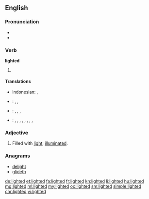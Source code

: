 ==English==

===Pronunciation===
* {{IPA|/ˈlaɪtəd/}}
* {{audio|en-us-lighted.ogg|Audio (US)}}

===Verb===
'''lighted'''

# {{en-past of|light}}

====Translations====
{{trans-top|past tense of "to light"}}
* Indonesian: {{t+|id|nyala|alt=menyalakan}}, {{t+|id|terang|alt=menerangi}}
* {{ttbc|ja}}: {{t-|ja|引火|tr=[[いんか]]した, inka-shita|alt=引火した|sc=Jpan}} <!-- was "[[引火]]した" -->, {{t+|ja|点火|tr=[[てんか]]した, tenka-shita|alt=点火した|sc=Jpan}} <!-- was "[[点火]]した" - assumed inflected form or vocalised spelling; please verify if linking is acceptable. see [[User:Kephir/gadgets/xte#Translation_fixing]] -->, {{t-|ja|照らした|tr=[[てらした]], terashita|sc=Jpan}}
{{trans-mid}}
{{trans-bottom}}
{{trans-top|past participle of "to light"}}
* {{ttbc|id}}: {{t+|id|nyala|alt=menyalakan}} <!-- was "[[nyala|menyalakan]]" -->, {{t+|id|terang|alt=menerangi}} <!-- was "[[terang|menerangi]]" -->, {{t+|id|nyala|alt=dinyalakan}} <!-- was "[[nyala|dinyalakan]]" -->, {{t+|id|terang|alt=diterangi}} <!-- was "[[terang|diterangi]]" - assumed inflected form or vocalised spelling; please verify if linking is acceptable. see [[User:Kephir/gadgets/xte#Translation_fixing]] -->
* {{ttbc|ja}}: {{t-|ja|引火|tr=[[いんか]]した, inka-shita|alt=引火した|sc=Jpan}} <!-- was "[[引火]]した" -->, {{t+|ja|点火|tr=[[てんか]]した, tenka-shita|alt=点火した|sc=Jpan}} <!-- was "[[点火]]した" -->, {{t-|ja|引火|tr=[[いんか]]される, inka-sareru|alt=引火される|sc=Jpan}} <!-- was "[[引火]]される" -->, {{t+|ja|点火|tr=[[てんか]]される, tenka-sareru|alt=点火される|sc=Jpan}} <!-- was "[[点火]]される" -->, {{t-|ja|引火|tr=[[いんか]]された, inka-sareta|alt=引火された|sc=Jpan}} <!-- was "[[引火]]された" -->, {{t+|ja|点火|tr=[[てんか]]された, tenka-sareta|alt=点火された|sc=Jpan}} <!-- was "[[点火]]された" - assumed inflected form or vocalised spelling; please verify if linking is acceptable. see [[User:Kephir/gadgets/xte#Translation_fixing]] -->, {{t-|ja|照らした|tr=[[てらした]], terashita|sc=Jpan}}, {{t-|ja|照らされる|tr=[[てらされる]], terasareru|sc=Jpan}}, {{t-|ja|照らされた|tr=[[てらされた]], terasareta|sc=Jpan}}
{{trans-mid}}
{{trans-bottom}}

===Adjective===
{{en-adj}}

# Filled with [[light]]; [[illuminated]].

===Anagrams===
* [[delight#English|delight]]
* [[glideth#English|glideth]]

[[de:lighted]]
[[et:lighted]]
[[fa:lighted]]
[[fr:lighted]]
[[kn:lighted]]
[[li:lighted]]
[[hu:lighted]]
[[mg:lighted]]
[[ml:lighted]]
[[my:lighted]]
[[oc:lighted]]
[[sm:lighted]]
[[simple:lighted]]
[[chr:lighted]]
[[vi:lighted]]